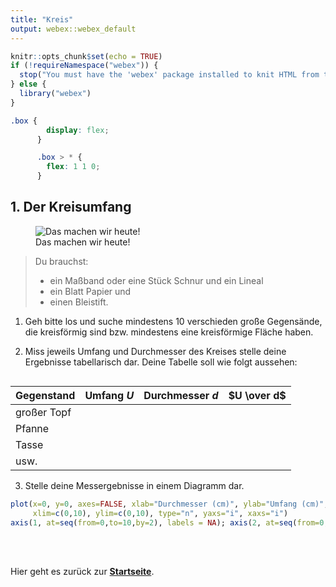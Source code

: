 ```yaml
---
title: "Kreis"
output: webex::webex_default
---
```


```r
knitr::opts_chunk$set(echo = TRUE)
if (!requireNamespace("webex")) {
  stop("You must have the 'webex' package installed to knit HTML from this template.\n   devtools::install_github(\"psyteachr/webex\")")
} else {
  library("webex")
}
```

```css
.box {
        display: flex;
      }

      .box > * {
        flex: 1 1 0;
      }
```
## 1. Der Kreisumfang

![Das machen wir heute!](./Bilder/Umfang.jpeg)

>  Du brauchst:
>
>  + ein Maßband oder eine Stück Schnur und ein Lineal
>  + ein Blatt Papier und
>  + einen Bleistift.
    
1. Geh bitte los und suche mindestens 10 verschieden große Gegensände, die kreisförmig sind bzw. mindestens eine kreisförmige Fläche haben.

2. Miss jeweils Umfang und Durchmesser des Kreises stelle deine Ergebnisse tabellarisch dar.
Deine Tabelle soll wie folgt aussehen:

```r
```
Gegenstand | Umfang $U$ | Durchmesser $d$ | $U \over d$
------|------|------|-----
 großer Topf|   |   | 
 Pfanne |  |  | 
 Tasse |   |  | 
 usw. |  |  |  

3. Stelle deine Messergebnisse in einem Diagramm dar.
```r
plot(x=0, y=0, axes=FALSE, xlab="Durchmesser (cm)", ylab="Umfang (cm)", 
     xlim=c(0,10), ylim=c(0,10), type="n", yaxs="i", xaxs="i")
axis(1, at=seq(from=0,to=10,by=2), labels = NA); axis(2, at=seq(from=0,to=10,by=2), labels = NA)
```


<br><br>
 
Hier geht es zurück zur [**Startseite**](https://gdischinger.github.io/Mathe_8d/03FormelnErstellen/FlächenberechnungErinnerung.html).

